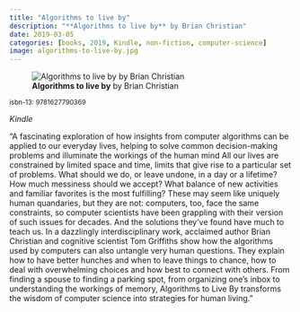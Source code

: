 ```yaml
---
title: "Algorithms to live by"
description: "**Algorithms to live by** by Brian Christian"
date: 2019-03-05
categories: [books, 2019, Kindle, non-fiction, computer-science]
image: algorithms-to-live-by.jpg
---
```

![**Algorithms to live by** by Brian Christian](algorithms-to-live-by.jpg){fig-align="left"}

<sup>isbn-13: 9781627790369</sup>

*Kindle*

"A fascinating exploration of how insights from computer algorithms can be
applied to our everyday lives, helping to solve common decision-making
problems and illuminate the workings of the human mind All our lives are
constrained by limited space and time, limits that give rise to a
particular set of problems. What should we do, or leave undone, in a day or
a lifetime? How much messiness should we accept? What balance of new
activities and familiar favorites is the most fulfilling? These may seem
like uniquely human quandaries, but they are not: computers, too, face the
same constraints, so computer scientists have been grappling with their
version of such issues for decades. And the solutions they've found have
much to teach us. In a dazzlingly interdisciplinary work, acclaimed author
Brian Christian and cognitive scientist Tom Griffiths show how the
algorithms used by computers can also untangle very human questions. They
explain how to have better hunches and when to leave things to chance, how
to deal with overwhelming choices and how best to connect with others. From
finding a spouse to finding a parking spot, from organizing one's inbox to
understanding the workings of memory, Algorithms to Live By transforms the
wisdom of computer science into strategies for human living."
